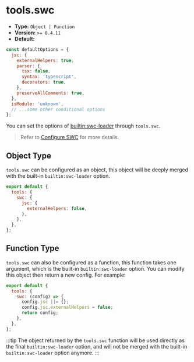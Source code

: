 # tools.swc

- **Type:** `Object | Function`
- **Version:** `>= 0.4.11`
- **Default:**

```js
const defaultOptions = {
  jsc: {
    externalHelpers: true,
    parser: {
      tsx: false,
      syntax: 'typescript',
      decorators: true,
    },
    preserveAllComments: true,
  },
  isModule: 'unknown',
  // ...some other conditional options
};
```

You can set the options of [builtin:swc-loader](https://rspack.dev/guide/features/builtin-swc-loader) through `tools.swc`.

> Refer to [Configure SWC](/guide/basic/configure-swc) for more details.

## Object Type

`tools.swc` can be configured as an object, this object will be deeply merged with the built-in `builtin:swc-loader` option.

```js
export default {
  tools: {
    swc: {
      jsc: {
        externalHelpers: false,
      },
    },
  },
};
```

## Function Type

`tools.swc` can also be configured as a function, this function takes one argument, which is the built-in `builtin:swc-loader` option. You can modify this object then return a new config. For example:

```js
export default {
  tools: {
    swc: (config) => {
      config.jsc ||= {};
      config.jsc.externalHelpers = false;
      return config;
    },
  },
};
```

:::tip
The object returned by the `tools.swc` function will be used directly as the final `builtin:swc-loader` option, and will not be merged with the built-in `builtin:swc-loader` option anymore.
:::
